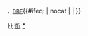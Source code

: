 <span style="font-size:smaller">，[[大英帝國勳章|DBE]]</span><includeonly>{{#ifeq: {{{1|}}} | nocat | | [[Category:DBE勳銜|{{{1|{{PAGENAME}}}}}]] }}</includeonly><noinclude>[[Category:人物模板|銜]]
[[Category:DBE勳銜|*]]</noinclude>
